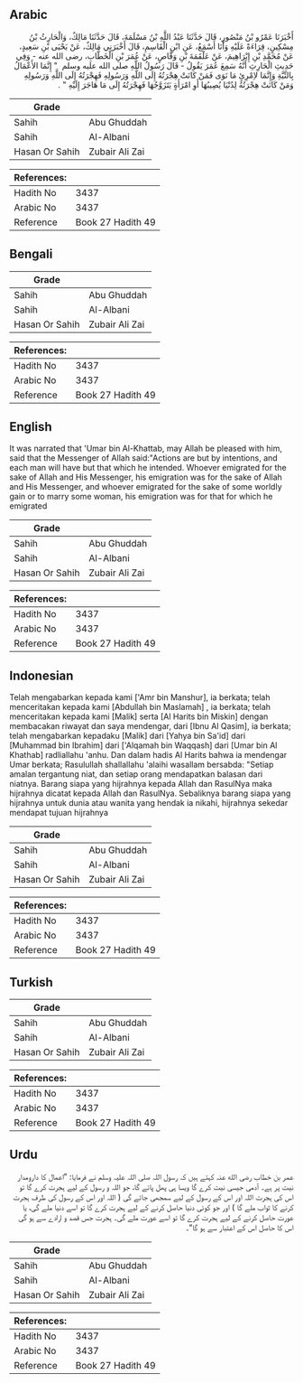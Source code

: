 ## Arabic


<div dir="rtl" lang="ar" style={{fontSize:'larger',backgroundColor:'#f8f9fa',padding:20}}>
أَخْبَرَنَا عَمْرُو بْنُ مَنْصُورٍ، قَالَ حَدَّثَنَا عَبْدُ اللَّهِ بْنُ مَسْلَمَةَ، قَالَ حَدَّثَنَا مَالِكٌ، وَالْحَارِثُ بْنُ مِسْكِينٍ، قِرَاءَةً عَلَيْهِ وَأَنَا أَسْمَعُ، عَنِ ابْنِ الْقَاسِمِ، قَالَ أَخْبَرَنِي مَالِكٌ، عَنْ يَحْيَى بْنِ سَعِيدٍ، عَنْ مُحَمَّدِ بْنِ إِبْرَاهِيمَ، عَنْ عَلْقَمَةَ بْنِ وَقَّاصٍ، عَنْ عُمَرَ بْنِ الْخَطَّابِ، رضى الله عنه - وَفِي حَدِيثِ الْحَارِثِ أَنَّهُ سَمِعَ عُمَرَ يَقُولُ - قَالَ رَسُولُ اللَّهِ صلى الله عليه وسلم ‏ "‏ إِنَّمَا الأَعْمَالُ بِالنِّيَّةِ وَإِنَّمَا لاِمْرِئٍ مَا نَوَى فَمَنْ كَانَتْ هِجْرَتُهُ إِلَى اللَّهِ وَرَسُولِهِ فَهِجْرَتُهُ إِلَى اللَّهِ وَرَسُولِهِ وَمَنْ كَانَتْ هِجْرَتُهُ لِدُنْيَا يُصِيبُهَا أَوِ امْرَأَةٍ يَتَزَوَّجُهَا فَهِجْرَتُهُ إِلَى مَا هَاجَرَ إِلَيْهِ ‏"‏ ‏.‏
</div>
<div style={{backgroundColor:'#f8f9fa',padding:20, marginBottom: 10}}><table> <thead> <tr> <th>Grade</th> <th></th> </tr> </thead> <tbody> <tr><td>Sahih</td><td>Abu Ghuddah</td></tr><tr><td>Sahih</td><td>Al-Albani</td></tr><tr><td>Hasan Or Sahih</td><td>Zubair Ali Zai</td></tr></tbody></table><table> <thead> <tr> <th>References:</th> <th></th> </tr> </thead> <tbody><tr><td>Hadith No</td><td>3437</td></tr><tr><td>Arabic No</td><td>3437</td></tr><tr><td>Reference</td><td>Book 27 Hadith 49</td></tr></tbody></table></div>

## Bengali


<div dir="ltr" lang="bn" style={{fontSize:'larger',backgroundColor:'#f8f9fa',padding:20}}>

</div>
<div style={{backgroundColor:'#f8f9fa',padding:20, marginBottom: 10}}><table> <thead> <tr> <th>Grade</th> <th></th> </tr> </thead> <tbody> <tr><td>Sahih</td><td>Abu Ghuddah</td></tr><tr><td>Sahih</td><td>Al-Albani</td></tr><tr><td>Hasan Or Sahih</td><td>Zubair Ali Zai</td></tr></tbody></table><table> <thead> <tr> <th>References:</th> <th></th> </tr> </thead> <tbody><tr><td>Hadith No</td><td>3437</td></tr><tr><td>Arabic No</td><td>3437</td></tr><tr><td>Reference</td><td>Book 27 Hadith 49</td></tr></tbody></table></div>

## English


<div dir="ltr" lang="en" style={{fontSize:'larger',backgroundColor:'#f8f9fa',padding:20}}>
It was narrated that 'Umar bin Al-Khattab, may Allah be pleased with him, said that the Messenger of Allah said:"Actions are but by intentions, and each man will have but that which he intended. Whoever emigrated for the sake of Allah and His Messenger, his emigration was for the sake of Allah and His Messenger, and whoever emigrated for the sake of some worldly gain or to marry some woman, his emigration was for that for which he emigrated
</div>
<div style={{backgroundColor:'#f8f9fa',padding:20, marginBottom: 10}}><table> <thead> <tr> <th>Grade</th> <th></th> </tr> </thead> <tbody> <tr><td>Sahih</td><td>Abu Ghuddah</td></tr><tr><td>Sahih</td><td>Al-Albani</td></tr><tr><td>Hasan Or Sahih</td><td>Zubair Ali Zai</td></tr></tbody></table><table> <thead> <tr> <th>References:</th> <th></th> </tr> </thead> <tbody><tr><td>Hadith No</td><td>3437</td></tr><tr><td>Arabic No</td><td>3437</td></tr><tr><td>Reference</td><td>Book 27 Hadith 49</td></tr></tbody></table></div>

## Indonesian


<div dir="ltr" lang="id" style={{fontSize:'larger',backgroundColor:'#f8f9fa',padding:20}}>
Telah mengabarkan kepada kami ['Amr bin Manshur], ia berkata; telah menceritakan kepada kami [Abdullah bin Maslamah] , ia berkata; telah menceritakan kepada kami [Malik] serta [Al Harits bin Miskin] dengan membacakan riwayat dan saya mendengar, dari [Ibnu Al Qasim], ia berkata; telah mengabarkan kepadaku [Malik] dari [Yahya bin Sa'id] dari [Muhammad bin Ibrahim] dari ['Alqamah bin Waqqash] dari [Umar bin Al Khathab] radliallahu 'anhu. Dan dalam hadis Al Harits bahwa ia mendengar Umar berkata; Rasulullah shallallahu 'alaihi wasallam bersabda: "Setiap amalan tergantung niat, dan setiap orang mendapatkan balasan dari niatnya. Barang siapa yang hijrahnya kepada Allah dan RasulNya maka hijrahnya dicatat kepada Allah dan RasulNya. Sebaliknya barang siapa yang hijrahnya untuk dunia atau wanita yang hendak ia nikahi, hijrahnya sekedar mendapat tujuan hijrahnya
</div>
<div style={{backgroundColor:'#f8f9fa',padding:20, marginBottom: 10}}><table> <thead> <tr> <th>Grade</th> <th></th> </tr> </thead> <tbody> <tr><td>Sahih</td><td>Abu Ghuddah</td></tr><tr><td>Sahih</td><td>Al-Albani</td></tr><tr><td>Hasan Or Sahih</td><td>Zubair Ali Zai</td></tr></tbody></table><table> <thead> <tr> <th>References:</th> <th></th> </tr> </thead> <tbody><tr><td>Hadith No</td><td>3437</td></tr><tr><td>Arabic No</td><td>3437</td></tr><tr><td>Reference</td><td>Book 27 Hadith 49</td></tr></tbody></table></div>

## Turkish


<div dir="ltr" lang="tr" style={{fontSize:'larger',backgroundColor:'#f8f9fa',padding:20}}>

</div>
<div style={{backgroundColor:'#f8f9fa',padding:20, marginBottom: 10}}><table> <thead> <tr> <th>Grade</th> <th></th> </tr> </thead> <tbody> <tr><td>Sahih</td><td>Abu Ghuddah</td></tr><tr><td>Sahih</td><td>Al-Albani</td></tr><tr><td>Hasan Or Sahih</td><td>Zubair Ali Zai</td></tr></tbody></table><table> <thead> <tr> <th>References:</th> <th></th> </tr> </thead> <tbody><tr><td>Hadith No</td><td>3437</td></tr><tr><td>Arabic No</td><td>3437</td></tr><tr><td>Reference</td><td>Book 27 Hadith 49</td></tr></tbody></table></div>

## Urdu


<div dir="rtl" lang="ur" style={{fontSize:'larger',backgroundColor:'#f8f9fa',padding:20}}>
عمر بن خطاب رضی الله عنہ کہتے ہیں کہ رسول اللہ صلی اللہ علیہ وسلم نے فرمایا: ”اعمال کا دارومدار نیت پر ہے۔ آدمی جیسی نیت کرے گا ویسا ہی پھل پائے گا، جو اللہ و رسول کے لیے ہجرت کرے گا تو اس کی ہجرت اللہ اور اس کے رسول کے لیے سمجھی جائے گی ( اللہ اور اس کے رسول کی طرف ہجرت کرنے کا ثواب ملے گا ) اور جو کوئی دنیا حاصل کرنے کے لیے ہجرت کرے گا تو اسے دنیا ملے گی، یا عورت حاصل کرنے کے لیے ہجرت کرے گا تو اسے عورت ملے گی۔ ہجرت جس قصد و ارادے سے ہو گی اس کا حاصل اس کے اعتبار سے ہو گا“۔
</div>
<div style={{backgroundColor:'#f8f9fa',padding:20, marginBottom: 10}}><table> <thead> <tr> <th>Grade</th> <th></th> </tr> </thead> <tbody> <tr><td>Sahih</td><td>Abu Ghuddah</td></tr><tr><td>Sahih</td><td>Al-Albani</td></tr><tr><td>Hasan Or Sahih</td><td>Zubair Ali Zai</td></tr></tbody></table><table> <thead> <tr> <th>References:</th> <th></th> </tr> </thead> <tbody><tr><td>Hadith No</td><td>3437</td></tr><tr><td>Arabic No</td><td>3437</td></tr><tr><td>Reference</td><td>Book 27 Hadith 49</td></tr></tbody></table></div>